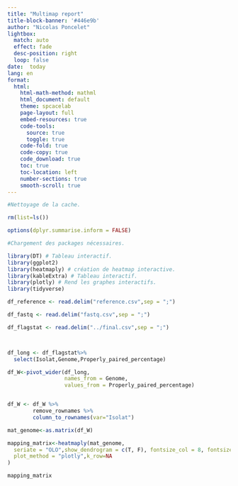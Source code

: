 ```yaml
---
title: "Multimap report"
title-block-banner: '#446e9b'
author: "Nicolas Poncelet"
lightbox:
  match: auto
  effect: fade
  desc-position: right
  loop: false
date:  today
lang: en
format: 
  html:
    html-math-method: mathml
    html_document: default
    theme: spcacelab
    page-layout: full
    embed-resources: true
    code-tools:
      source: true
      toggle: true
    code-fold: true
    code-copy: true
    code_download: true
    toc: true
    toc-location: left
    number-sections: true
    smooth-scroll: true
---
```


```r

#Nettoyage de la cache.

rm(list=ls()) 

options(dplyr.summarise.inform = FALSE)

```


```r

#Chargement des packages nécessaires.

library(DT) # Tableau interactif.
library(ggplot2)
library(heatmaply) # création de heatmap interactive.
library(kableExtra) # Tableau interactif.
library(plotly) # Rend les graphes interactifs.
library(tidyverse)

```



```r

df_reference <- read.delim("reference.csv",sep = ";")

df_fastq <- read.delim("fastq.csv",sep = ";")

df_flagstat <- read.delim("../final.csv",sep = ";")

```



```r

```



```r

```



```r

df_long <- df_flagstat%>%
  select(Isolat,Genome,Properly_paired_percentage)

df_W<-pivot_wider(df_long, 
                  names_from = Genome, 
                  values_from = Properly_paired_percentage)


df_W <- df_W %>% 
        remove_rownames %>% 
        column_to_rownames(var="Isolat")

mat_genome<-as.matrix(df_W)

mapping_matrix<-heatmaply(mat_genome,
  seriate = "OLO",show_dendrogram = c(T, F), fontsize_col = 8, fontsize_row = 8,
  plot_method = "plotly",k_row=NA
)

mapping_matrix

```

